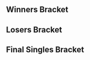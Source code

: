 {{DISPLAYTITLE: Frame Perfect Series 2: ''Melee'' Singles Bracket}}{{SetGame|melee}}
{{Tabs static
|link1=Frame Perfect Series/2/Melee
|name1=Overview
|link2=Frame Perfect Series/2/Melee/Singles Pools
|name2=Singles Pools
|link3=Frame Perfect Series/2/Melee/Singles Bracket
|name3=Singles Bracket
|link4=Frame Perfect Series/2/Melee/Doubles Bracket
|name4=Doubles Bracket
|This=3
}}

==Winners Bracket==
{{16DEWBracketA2
|tourneylink=Frame Perfect Series/2/Melee
|tourneyname=Frame Perfect Series 2
|column-width=220
<!-- Ro16 -->
|r1m1p1=Gravy |r1m1p1flag=us |r1m1p1score=2
|r1m1p2=Flipsy |r1m1p2flag=us |r1m1p2score=3
|r1m1win=2
|r1m1p1char1=cf |r1m1p2char1=ic |r1m1p1stock1=2 |r1m1p2stock1=0 |r1m1win1=1 |r1m1stage1=Battlefield
|r1m1p1char2=cf |r1m1p2char2=ic |r1m1p1stock2=0 |r1m1p2stock2=1 |r1m1win2=2 |r1m1stage2=Final Destination
|r1m1p1char3=cf |r1m1p2char3=ic |r1m1p1stock3=0 |r1m1p2stock3=1 |r1m1win3=2 |r1m1stage3=Dream Land
|r1m1p1char4=cf |r1m1p2char4=ic |r1m1p1stock4=2 |r1m1p2stock4=0 |r1m1win4=1 |r1m1stage4=Dream Land
|r1m1p1char5=cf |r1m1p2char5=ic |r1m1p1stock5=0 |r1m1p2stock5=2 |r1m1win5=2 |r1m1stage5=Pokémon Stadium
|r1m1date=
|r1m1finished=
|r1m1details={{BracketMatchDetails|comment=|preview=|lrthread=|vod=https://www.youtube.com/watch?v=-hR9PP3n0Wk|interview=|recap=}}

|r1m2p1=S2J |r1m2p1flag=us |r1m2p1score=1
|r1m2p2=The Moon |r1m2p2flag=us |r1m2p2score=3
|r1m2win=2
|r1m2p1char1=cf |r1m2p2char1=marth |r1m2p1stock1=0 |r1m2p2stock1=1 |r1m2win1=2 |r1m2stage1=Yoshi's Story
|r1m2p1char2=cf |r1m2p2char2=marth |r1m2p1stock2=0 |r1m2p2stock2=3 |r1m2win2=2 |r1m2stage2=Battlefield
|r1m2p1char3=cf |r1m2p2char3=marth |r1m2p1stock3=1 |r1m2p2stock3=0 |r1m2win3=1 |r1m2stage3=Pokémon Stadium
|r1m2p1char4=cf |r1m2p2char4=marth |r1m2p1stock4=0 |r1m2p2stock4=1 |r1m2win4=2 |r1m2stage4=Fountain of Dreams
|r1m2date=
|r1m2finished=
|r1m2details={{BracketMatchDetails|comment=|preview=|lrthread=|vod=https://www.youtube.com/watch?v=Q1g4jLh2Q_w|interview=|recap=}}

|r1m3p1=Mango |r1m3p1flag=us |r1m3p1score=0
|r1m3p2=Drunksloth |r1m3p2flag=us |r1m3p2score=3
|r1m3win=2
|r1m3p1char1=cf |r1m3p2char1=ic |r1m3p1stock1=0 |r1m3p2stock1=2 |r1m3win1=2 |r1m3stage1=Battlefield
|r1m3p1char2=cf |r1m3p2char2=ic |r1m3p1stock2=0 |r1m3p2stock2=2 |r1m3win2=2 |r1m3stage2=Yoshi's Story
|r1m3p1char3=cf |r1m3p2char3=ic |r1m3p1stock3=0 |r1m3p2stock3=1 |r1m3win3=2 |r1m3stage3=Yoshi's Story
|r1m3date=
|r1m3finished=
|r1m3details={{BracketMatchDetails|comment=|preview=|lrthread=|vod=https://www.youtube.com/watch?v=qIAJLj9WpKw|interview=|recap=}}

|r1m4p1=Shroomed |r1m4p1flag=us |r1m4p1score=3
|r1m4p2=Kels |r1m4p2flag=us |r1m4p2score=2
|r1m4win=1
|r1m4p1char1=sheik |r1m4p2char1=fox |r1m4p1stock1=2 |r1m4p2stock1=0 |r1m4win1=1 |r1m4stage1=Battlefield
|r1m4p1char2=marth |r1m4p2char2=sheik |r1m4p1stock2=0 |r1m4p2stock2=1 |r1m4win2=2 |r1m4stage2=Final Destination
|r1m4p1char3=sheik |r1m4p2char3=fox |r1m4p1stock3=0 |r1m4p2stock3=1 |r1m4win3=2 |r1m4stage3=Dream Land
|r1m4p1char4=sheik |r1m4p2char4=falco |r1m4p1stock4=2 |r1m4p2stock4=0 |r1m4win4=1 |r1m4stage4=Yoshi's Story
|r1m4p1char5=sheik |r1m4p2char5=fox |r1m4p1stock5=1 |r1m4p2stock5=0 |r1m4win5=1 |r1m4stage5=Pokémon Stadium
|r1m4date=
|r1m4finished=
|r1m4details={{BracketMatchDetails|comment=|preview=|lrthread=|vod=https://www.youtube.com/watch?v=zYFMW4w6ugc|interview=|recap=}}

|r1m5p1=Hungrybox |r1m5p1flag=us |r1m5p1score=3
|r1m5p2=A Rookie |r1m5p2flag=us |r1m5p2score=0
|r1m5win=1
|r1m5p1char1=puff |r1m5p2char1=mario |r1m5p1stock1=3 |r1m5p2stock1=0 |r1m5win1=1 |r1m5stage1=Final Destination
|r1m5p1char2=puff |r1m5p2char2=mario |r1m5p1stock2=2 |r1m5p2stock2=0 |r1m5win2=1 |r1m5stage2=Yoshi's Story
|r1m5p1char3=puff |r1m5p2char3=mario |r1m5p1stock3=2 |r1m5p2stock3=0 |r1m5win3=1 |r1m5stage3=Yoshi's Story
|r1m5date=
|r1m5finished=
|r1m5details={{BracketMatchDetails|comment=|preview=|lrthread=|vod=https://www.youtube.com/watch?v=Xli9mx4sZIY|interview=|recap=}}

|r1m6p1=Lucky |r1m6p1flag=us |r1m6p1score=2
|r1m6p2=Colbol |r1m6p2flag=us |r1m6p2score=3
|r1m6win=2
|r1m6p1char1=fox |r1m6p2char1=marth |r1m6p1stock1=1 |r1m6p2stock1=0 |r1m6win1=1 |r1m6stage1=Yoshi's Story
|r1m6p1char2=fox |r1m6p2char2=marth |r1m6p1stock2=0 |r1m6p2stock2=1 |r1m6win2=2 |r1m6stage2=Battlefield
|r1m6p1char3=fox |r1m6p2char3=marth |r1m6p1stock3=3 |r1m6p2stock3=0 |r1m6win3=1 |r1m6stage3=Pokémon Stadium
|r1m6p1char4=fox |r1m6p2char4=marth |r1m6p1stock4=0 |r1m6p2stock4=2 |r1m6win4=2 |r1m6stage4=Yoshi's Story
|r1m6p1char5=fox |r1m6p2char5=marth |r1m6p1stock5=0 |r1m6p2stock5=1 |r1m6win5=2 |r1m6stage5=Dream Land
|r1m6date=
|r1m6finished=
|r1m6details={{BracketMatchDetails|comment=|preview=|lrthread=|vod=https://www.youtube.com/watch?v=cPauarahJ0E|interview=|recap=}}

|r1m7p1=Mew2King |r1m7p1flag=us |r1m7p1score=3
|r1m7p2=Envy |r1m7p2flag=us |r1m7p2score=0
|r1m7win=1
|r1m7p1char1=fox |r1m7p2char1=puff |r1m7p1stock1=3 |r1m7p2stock1=0 |r1m7win1=1 |r1m7stage1=Battlefield
|r1m7p1char2=fox |r1m7p2char2=puff |r1m7p1stock2=2 |r1m7p2stock2=0 |r1m7win2=1 |r1m7stage2=Dream Land
|r1m7p1char3=fox |r1m7p2char3=puff |r1m7p1stock3=2 |r1m7p2stock3=0 |r1m7win3=1 |r1m7stage3=Battlefield
|r1m7date=
|r1m7finished=
|r1m7details={{BracketMatchDetails|comment=|preview=|lrthread=|vod=https://www.youtube.com/watch?v=UjlFnsz6uYQ|interview=|recap=}}

|r1m8p1=Derdian |r1m8p1flag=us |r1m8p1score=2
|r1m8p2=Hungry Pigeon |r1m8p2flag=us |r1m8p2score=3
|r1m8win=2
|r1m8p1char1=cf |r1m8p2char1=peach |r1m8p1stock1=0 |r1m8p2stock1=2 |r1m8win1=2 |r1m8stage1=Dream Land
|r1m8p1char2=cf |r1m8p2char2=peach |r1m8p1stock2=1 |r1m8p2stock2=0 |r1m8win2=1 |r1m8stage2=Pokémon Stadium
|r1m8p1char3=cf |r1m8p2char3=peach |r1m8p1stock3=0 |r1m8p2stock3=1 |r1m8win3=2 |r1m8stage3=Fountain of Dreams
|r1m8p1char4=cf |r1m8p2char4=peach |r1m8p1stock4=1 |r1m8p2stock4=0 |r1m8win4=1 |r1m8stage4=Battlefield
|r1m8p1char5=cf |r1m8p2char5=peach |r1m8p1stock5=0 |r1m8p2stock5=1 |r1m8win5=2 |r1m8stage5=Battlefield
|r1m8date=
|r1m8finished=
|r1m8details={{BracketMatchDetails|comment=|preview=|lrthread=|vod=https://www.youtube.com/watch?v=tMmQ3Rh-VP0|interview=|recap=}}

<!-- QUARTERFINALS -->
|r2m1p1=Flipsy |r2m1p1flag=us |r2m1p1score=0
|r2m1p2=The Moon |r2m1p2flag=us |r2m1p2score=3
|r2m1win=2
|r2m1p1char1=ic |r2m1p2char1=marth |r2m1p1stock1=0 |r2m1p2stock1=1 |r2m1win1=2 |r2m1stage1=Fountain of Dreams
|r2m1p1char2=ic |r2m1p2char2=marth |r2m1p1stock2=0 |r2m1p2stock2=2 |r2m1win2=2 |r2m1stage2=Final Destination
|r2m1p1char3=ic |r2m1p2char3=marth |r2m1p1stock3=0 |r2m1p2stock3=3 |r2m1win3=2 |r2m1stage3=Dream Land
|r2m1date=
|r2m1finished=
|r2m1details={{BracketMatchDetails|comment=|preview=|lrthread=|vod=https://www.youtube.com/watch?v=kHFH_sGvX-Y|interview=|recap=}}

|r2m2p1=Drunksloth |r2m2p1flag=us |r2m2p1score=1
|r2m2p2=Shroomed |r2m2p2flag=us |r2m2p2score=3
|r2m2win=2
|r2m2p1char1=ic |r2m2p2char1=marth |r2m2p1stock1=0 |r2m2p2stock1=1 |r2m2win1=2 |r2m2stage1=Battlefield
|r2m2p1char2=ic |r2m2p2char2=marth |r2m2p1stock2=3 |r2m2p2stock2=0 |r2m2win2=1 |r2m2stage2=Final Destination
|r2m2p1char3=ic |r2m2p2char3=marth |r2m2p1stock3=0 |r2m2p2stock3=2 |r2m2win3=2 |r2m2stage3=Yoshi's Story
|r2m2p1char4=ic |r2m2p2char4=marth |r2m2p1stock4=0 |r2m2p2stock4=2 |r2m2win4=2 |r2m2stage4=Dream Land
|r2m2date=
|r2m2finished=
|r2m2details={{BracketMatchDetails|comment=|preview=|lrthread=|vod=https://www.youtube.com/watch?v=iGwhnD2muso|interview=|recap=}}

|r2m3p1=Hungrybox |r2m3p1flag=us |r2m3p1score=3
|r2m3p2=Colbol |r2m3p2flag=us |r2m3p2score=0
|r2m3win=1
|r2m3p1char1=puff |r2m3p2char1=fox |r2m3p1stock1=1 |r2m3p2stock1=0 |r2m3win1=1 |r2m3stage1=Battlefield
|r2m3p1char2=puff |r2m3p2char2=fox |r2m3p1stock2=2 |r2m3p2stock2=0 |r2m3win2=1 |r2m3stage2=Pokémon Stadium
|r2m3p1char3=puff |r2m3p2char3=fox |r2m3p1stock3=2 |r2m3p2stock3=0 |r2m3win3=1 |r2m3stage3=Yoshi's Story
|r2m3date=
|r2m3finished=
|r2m3details={{BracketMatchDetails|comment=|preview=|lrthread=|vod=https://youtu.be/VSKukehDKfw|interview=|recap=}}

|r2m4p1=Mew2King |r2m4p1flag=us |r2m4p1score=3
|r2m4p2=Hungry Pigeon |r2m4p2flag=us |r2m4p2score=0
|r2m4win=1
|r2m4p1char1=marth |r2m4p2char1=peach |r2m4p1stock1=2 |r2m4p2stock1=0 |r2m4win1=1 |r2m4stage1=Final Destination
|r2m4p1char2=marth |r2m4p2char2=peach |r2m4p1stock2=3 |r2m4p2stock2=0 |r2m4win2=1 |r2m4stage2=Battlefield
|r2m4p1char3=marth |r2m4p2char3=peach |r2m4p1stock3=3 |r2m4p2stock3=0 |r2m4win3=1 |r2m4stage3=Dream Land
|r2m4date=
|r2m4finished=
|r2m4details={{BracketMatchDetails|comment=|preview=|lrthread=|vod=https://www.youtube.com/watch?v=PYcICVKzuyc|interview=|recap=}}

<!-- SEMIFINALS -->
|r3m1p1=The Moon |r3m1p1flag=us |r3m1p1score=3
|r3m1p2=Shroomed |r3m1p2flag=us |r3m1p2score=2
|r3m1win=1
|r3m1p1char1=marth |r3m1p2char1=sheik |r3m1p1stock1=1 |r3m1p2stock1=0 |r3m1win1=1 |r3m1stage1=Battlefield
|r3m1p1char2=marth |r3m1p2char2=sheik |r3m1p1stock2=1 |r3m1p2stock2=0 |r3m1win2=1 |r3m1stage2=Dream Land
|r3m1p1char3=marth |r3m1p2char3=sheik |r3m1p1stock3=0 |r3m1p2stock3=1 |r3m1win3=2 |r3m1stage3=Dream Land
|r3m1p1char4=marth |r3m1p2char4=sheik |r3m1p1stock4=0 |r3m1p2stock4=2 |r3m1win4=2 |r3m1stage4=Yoshi's Story
|r3m1p1char5=marth |r3m1p2char5=sheik |r3m1p1stock5=2 |r3m1p2stock5=0 |r3m1win5=1 |r3m1stage5=Pokémon Stadium
|r3m1date=March 19, 2017
|r3m1details={{BracketMatchDetails|preview=|lrthread=|interview=|recap=|comment=|live=|vod=https://www.youtube.com/watch?v=tCyvv0HaNIA|reddit=https://www.reddit.com/r/smashbros/comments/60dh50/msf_the_moon_vs_imt_shroomed_frame_perfect_series/}}

|r3m2p1=Hungrybox |r3m2p1flag=us |r3m2p1score=3
|r3m2p2=Mew2King |r3m2p2flag=us |r3m2p2score=1
|r3m2win=1
|r3m2p2char1=fox |r3m2p1char1=puff |r3m2p1stock1=2 |r3m2p2stock1=0 |r3m2win1=1 |r3m2stage1=Battlefield
|r3m2p2char2=fox |r3m2p1char2=puff |r3m2p1stock2=1|r3m2p2stock2=0 |r3m2win2=1 |r3m2stage2=Pokémon Stadium
|r3m2p2char3=fox |r3m2p1char3=puff |r3m2p1stock3=0|r3m2p2stock3=1 |r3m2win3=2 |r3m2stage3=Final Destination
|r3m2p2char4=fox |r3m2p1char4=puff |r3m2p1stock4=4|r3m2p2stock4=0 |r3m2win4=1 |r3m2stage4=Dream Land
|r3m2date=March 19, 2017
|r3m2details={{BracketMatchDetails|preview=|lrthread=|interview=|recap=|comment=|live=|vod=https://www.youtube.com/watch?v=DrCpJ7PuulU|reddit=https://www.reddit.com/r/smashbros/comments/60dktx/fox_mvg_mew2king_vs_tl_hungrybox_frame_perfect/}}
}}

==Losers Bracket==
{{32DELBracketSmwA
|tourneylink=Frame Perfect Series/2/Melee
|tourneyname=Frame Perfect Series 2
|l1placement=25-32
|l2placement=17-24
|l3placement=13-16
|l4placement=9-12
|l5placement=7-8
|l6placement=5-6

|l1m1p1=MrLz |l1m1p1flag=us |l1m1p1score=DQ |l1m1win=2
|l1m1p2=Keenan |l1m1p2flag=us |l1m1p2score={{win}} 

|l1m2p1=Shamunt |l1m2p1flag=us |l1m2p1score=3 |l1m2win=1
|l1m2p2=Sinbad |l1m2p2flag=us |l1m2p2score=1
|l1m2p1char1=sheik |l1m2p2char1=sheik |l1m2p1stock1=1 |l1m2p2stock1=0 |l1m2win1=1 |l1m2stage1=Battlefield
|l1m2p1char2=sheik |l1m2p2char2=sheik |l1m2p1stock2=0 |l1m2p2stock2=1 |l1m2win2=2 |l1m2stage2=Yoshi's Story
|l1m2p1char3=sheik |l1m2p2char3=sheik |l1m2p1stock3=1 |l1m2p2stock3=0 |l1m2win3=1 |l1m2stage3=Dream Land
|l1m2p1char4=sheik |l1m2p2char4=sheik |l1m2p1stock4=2 |l1m2p2stock4=0 |l1m2win4=1 |l1m2stage4=Final Destination
|l1m2date=
|l1m2finished=
|l1m2details={{BracketMatchDetails|comment=|preview=|lrthread=|vod=|interview=|recap=}}

|l1m3p1=nagaimo |l1m3p1flag=jp |l1m3p1score=2 |l1m3win=2
|l1m3p2=Mr Good Luck |l1m3p2flag=us |l1m3p2score=3
|l1m3p1char1=cf |l1m3p2char1=yoshi |l1m3p1stock1=0 |l1m3p2stock1=1 |l1m3win1=2 |l1m3stage1=Battlefield
|l1m3p1char2=cf |l1m3p2char2=yoshi |l1m3p1stock2=3 |l1m3p2stock2=0 |l1m3win2=1 |l1m3stage2=Final Destination
|l1m3p1char3=cf |l1m3p2char3=yoshi |l1m3p1stock3=0 |l1m3p2stock3=1 |l1m3win3=2 |l1m3stage3=Yoshi's Story
|l1m3p1char4=cf |l1m3p2char4=yoshi |l1m3p1stock4=1 |l1m3p2stock4=0 |l1m3win4=1 |l1m3stage4=Pokémon Stadium
|l1m3p1char5=cf |l1m3p2char5=yoshi |l1m3p1stock5=0 |l1m3p2stock5=1 |l1m3win5=2 |l1m3stage5=Fountain of Dreams
|l1m3date=
|l1m3finished=
|l1m3details={{BracketMatchDetails|comment=|preview=|lrthread=|vod=https://www.youtube.com/watch?v=awjfF4QwPCo|interview=|recap=}}


|l1m4p1=C15 |l1m4p1flag=us |l1m4p1score=2 |l1m4win=2
|l1m4p2=Voo |l1m4p2flag=us |l1m4p2score=3
|l1m4p1char1=fox |l1m4p2char1=falco |l1m4p1stock1=1 |l1m4p2stock1=0 |l1m4win1=1 |l1m4stage1=Battlefield
|l1m4p1char2=fox |l1m4p2char2=falco |l1m4p1stock2=0 |l1m4p2stock2=1 |l1m4win2=2 |l1m4stage2=Fountain of Dreams
|l1m4p1char3=fox |l1m4p2char3=falco |l1m4p1stock3=1 |l1m4p2stock3=0 |l1m4win3=1 |l1m4stage3=Pokémon Stadium
|l1m4p1char4=fox |l1m4p2char4=falco |l1m4p1stock4=0 |l1m4p2stock4=1 |l1m4win4=2 |l1m4stage4=Dream Land
|l1m4p1char5=fox |l1m4p2char5=falco |l1m4p1stock5=0 |l1m4p2stock5=1 |l1m4win5=2 |l1m4stage5=Yoshi's Story
|l1m4date=
|l1m4finished=
|l1m4details={{BracketMatchDetails|comment=|preview=|lrthread=|vod=https://www.youtube.com/watch?v=tsgYzNJSpTo|interview=|recap=}}

|l1m5p1=Porkchops |l1m5p1flag=us |l1m5p1score={{win}}  |l1m5win=1
|l1m5p2=SR-Cue |l1m5p2flag=us |l1m5p2score=DQ

|l1m6p1=prof |l1m6p1flag=us |l1m6p1score=3 |l1m6win=1
|l1m6p2=JRad |l1m6p2flag=us |l1m6p2score=0
|l1m6p1char1=sheik |l1m6p2char1=marth |l1m6p1stock1=1 |l1m6p2stock1=0 |l1m6win1=1 |l1m6stage1=Battlefield
|l1m6p1char2=sheik |l1m6p2char2=marth |l1m6p1stock2=2 |l1m6p2stock2=0 |l1m6win2=1 |l1m6stage2=Final Destination
|l1m6p1char3=sheik |l1m6p2char3=marth |l1m6p1stock3=3 |l1m6p2stock3=0 |l1m6win3=1 |l1m6stage3=Final Destination
|l1m6date=
|l1m6finished=
|l1m6details={{BracketMatchDetails|comment=|preview=|lrthread=|vod=https://www.youtube.com/watch?v=tDXvZ038lHc|interview=|recap=}}

|l1m7p1=King Momo |l1m7p1flag=us |l1m7p1score=3 |l1m7win=1
|l1m7p2=Aly |l1m7p2flag=us |l1m7p2score=2
|l1m7p1char1=falco |l1m7p2char1=marth |l1m7p1stock1=2 |l1m7p2stock1=0 |l1m7win1=1 |l1m7stage1=Battlefield
|l1m7p1char2=falco |l1m7p2char2=marth |l1m7p1stock2=0 |l1m7p2stock2=2 |l1m7win2=2 |l1m7stage2=Final Destination
|l1m7p1char3=falco |l1m7p2char3=marth |l1m7p1stock3=2 |l1m7p2stock3=0 |l1m7win3=1 |l1m7stage3=Fountain of Dreams
|l1m7p1char4=falco |l1m7p2char4=marth |l1m7p1stock4=0 |l1m7p2stock4=2 |l1m7win4=2 |l1m7stage4=Yoshi's Story
|l1m7p1char5=falco |l1m7p2char5=marth |l1m7p1stock5=1 |l1m7p2stock5=0 |l1m7win5=1 |l1m7stage5=Dream Land
|l1m7date=
|l1m7finished=
|l1m7details={{BracketMatchDetails|comment=|preview=|lrthread=|vod=https://www.youtube.com/watch?v=eHP1CZPR7a0|interview=|recap=}}

|l1m8p1=Ober |l1m8p1flag=us |l1m8p1score=0 |l1m8win=2
|l1m8p2=Gahtzu |l1m8p2flag=us |l1m8p2score=3
|l1m8p1char1=falco |l1m8p2char1=cf |l1m8p1stock1=0 |l1m8p2stock1=2 |l1m8win1=2 |l1m8stage1=Battlefield
|l1m8p1char2=falco |l1m8p2char2=cf |l1m8p1stock2=0 |l1m8p2stock2=2 |l1m8win2=2 |l1m8stage2=Final Destination
|l1m8p1char3=falco |l1m8p2char3=cf |l1m8p1stock3=0 |l1m8p2stock3=1 |l1m8win3=2 |l1m8stage3=Fountain of Dreams
|l1m8date=
|l1m8finished=
|l1m8details={{BracketMatchDetails|comment=|preview=|lrthread=|vod=https://www.youtube.com/watch?v=SeG_OruEuPo|interview=|recap=}}

|l2m1p1=A Rookie  |l2m1p1flag=us |l2m1p1score=3 |l2m1win=1
|l2m1p2=Keenan |l2m1p2flag=us |l2m1p2score=0
|l2m1p1char1=mario |l2m1p2char1=marth |l2m1p1stock1=2 |l2m1p2stock1=0 |l2m1win1=1 |l2m1stage1=Final Destination
|l2m1p1char2=mario |l2m1p2char2=marth |l2m1p1stock2=3 |l2m1p2stock2=0 |l2m1win2=1 |l2m1stage2=Final Destination
|l2m1p1char3=mario |l2m1p2char3=marth |l2m1p1stock3=3 |l2m1p2stock3=0 |l2m1win3=1 |l2m1stage3=Battlefield
|l2m1date=
|l2m1finished=
|l2m1details={{BracketMatchDetails|comment=|preview=|lrthread=|vod=https://www.youtube.com/watch?v=d4CbACZU6y0|interview=|recap=}}

|l2m2p1=Lucky |l2m2p1flag=us |l2m2p1score=3 |l2m2win=1
|l2m2p2=Shamunt |l2m2p2flag=us |l2m2p2score=0
|l2m2p1char1=fox |l2m2p2char1=sheik |l2m2p1stock1=1 |l2m2p2stock1=0 |l2m2win1=1 |l2m2stage1=Dream Land
|l2m2p1char2=fox |l2m2p2char2=sheik |l2m2p1stock2=1 |l2m2p2stock2=0 |l2m2win2=1 |l2m2stage2=Dream Land
|l2m2p1char3=fox |l2m2p2char3=sheik |l2m2p1stock3=3 |l2m2p2stock3=0 |l2m2win3=1 |l2m2stage3=Battlefield
|l2m2date=
|l2m2finished=
|l2m2details={{BracketMatchDetails|comment=|preview=|lrthread=|vod=https://www.youtube.com/watch?v=y5GmpFIjTl8|interview=|recap=}}

|l2m3p1=Envy |l2m3p1flag=us |l2m3p1score=2 |l2m3win=2
|l2m3p2=Mr Good Luck |l2m3p2flag=us |l2m3p2score=3
|l2m3p1char1=puff |l2m3p2char1=yoshi |l2m3p1stock1= |l2m3p2stock1= |l2m3win1= |l2m3stage1=Battlefield
|l2m3p1char2= |l2m3p2char2= |l2m3p1stock2= |l2m3p2stock2= |l2m3win2= |l2m3stage2=
|l2m3p1char3=puff |l2m3p2char3=yoshi |l2m3p1stock3=1 |l2m3p2stock3=0 |l2m3win3=1 |l2m3stage3=Dream Land
|l2m3p1char4=puff |l2m3p2char4=yoshi |l2m3p1stock4=0 |l2m3p2stock4=1 |l2m3win4=2 |l2m3stage4=Fountain of Dreams
|l2m3p1char5=puff |l2m3p2char5=yoshi |l2m3p1stock5=0 |l2m3p2stock5=2 |l2m3win5=2 |l2m3stage5=Final Destination
|l2m3date=
|l2m3finished=
|l2m3details={{BracketMatchDetails|comment=|preview=|lrthread=|vod=https://youtu.be/3bw2KWvOeOA|interview=|recap=}}

|l2m4p1=Derdian |l2m4p1flag=us |l2m4p1score=3 |l2m4win=1
|l2m4p2=Voo |l2m4p2flag=us |l2m4p2score=1
|l2m4p1char1=cf |l2m4p2char1=falco |l2m4p1stock1=0 |l2m4p2stock1=2 |l2m4win1=2 |l2m4stage1=Yoshi's Story
|l2m4p1char2=ic |l2m4p2char2=falco |l2m4p1stock2=1 |l2m4p2stock2=0 |l2m4win2=1 |l2m4stage2=Final Destination
|l2m4p1char3=cf |l2m4p2char3=falco |l2m4p1stock3=1 |l2m4p2stock3=0 |l2m4win3=1 |l2m4stage3=Dream Land
|l2m4p1char4=ic |l2m4p2char4=falco |l2m4p1stock4=1 |l2m4p2stock4=0 |l2m4win4=1 |l2m4stage4=Fountain of Dreams
|l2m4date=
|l2m4finished=
|l2m4details={{BracketMatchDetails|comment=|preview=|lrthread=|vod=https://www.youtube.com/watch?v=_vD1dw--a_Q|interview=|recap=}}

|l2m5p1=Gravy |l2m5p1flag=us |l2m5p1score=2 |l2m5win=2
|l2m5p2=Porkchops |l2m5p2flag=us |l2m5p2score=3
|l2m5p1char1=fox |l2m5p2char1=falco |l2m5p1stock1=2 |l2m5p2stock1=0 |l2m5win1=1 |l2m5stage1=Fountain of Dreams
|l2m5p1char2=fox |l2m5p2char2=falco |l2m5p1stock2=1 |l2m5p2stock2=0 |l2m5win2=1 |l2m5stage2=Dream Land
|l2m5p1char3=fox |l2m5p2char3=falco |l2m5p1stock3=0 |l2m5p2stock3=2 |l2m5win3=2 |l2m5stage3=Yoshi's Story
|l2m5p1char4=fox |l2m5p2char4=falco |l2m5p1stock4=0 |l2m5p2stock4=3 |l2m5win4=2 |l2m5stage4=Final Destination
|l2m5p1char5=fox |l2m5p2char5=falco |l2m5p1stock5=0 |l2m5p2stock5=3 |l2m5win5=2 |l2m5stage5=Final Destination
|l2m5date=
|l2m5finished=
|l2m5details={{BracketMatchDetails|comment=|preview=|lrthread=|vod=https://www.youtube.com/watch?v=MEgswY0-gn8|interview=|recap=}}

|l2m6p1=S2J |l2m6p1flag=us |l2m6p1score=3 |l2m6win=1
|l2m6p2=prof |l2m6p2flag=us |l2m6p2score=0
|l2m6p1char1=cf |l2m6p2char1=mewtwo |l2m6p1stock1=2 |l2m6p2stock1=0 |l2m6win1=1 |l2m6stage1=Battlefield
|l2m6p1char2=cf |l2m6p2char2=mewtwo |l2m6p1stock2=2 |l2m6p2stock2=0 |l2m6win2=1 |l2m6stage2=Fountain of Dreams
|l2m6p1char3=cf |l2m6p2char3=sheik |l2m6p1stock3=3 |l2m6p2stock3=0 |l2m6win3=1 |l2m6stage3=Dream Land
|l2m6date=
|l2m6details={{BracketMatchDetails|reddit=|comment=|vod=https://youtu.be/A5CM4WcZo0Y}}

|l2m7p1=Mango |l2m7p1flag=us |l2m7p1score=3 |l2m7win=1
|l2m7p2=King Momo |l2m7p2flag=us |l2m7p2score=2
|l2m7p1char1=cf |l2m7p2char1=falco |l2m7p1stock1=0 |l2m7p2stock1=1 |l2m7win1=2 |l2m7stage1=Battlefield
|l2m7p1char2=cf |l2m7p2char2=falco |l2m7p1stock2=0 |l2m7p2stock2=2 |l2m7win2=2 |l2m7stage2=Dream Land
|l2m7p1char3=cf |l2m7p2char3=falco |l2m7p1stock3=2 |l2m7p2stock3=0 |l2m7win3=1 |l2m7stage3=Dream Land
|l2m7p1char4=cf |l2m7p2char4=falco |l2m7p1stock4=2 |l2m7p2stock4=0 |l2m7win4=1 |l2m7stage4=Fountain of Dreams
|l2m7p1char5=cf |l2m7p2char5=falco |l2m7p1stock5=2 |l2m7p2stock5=0 |l2m7win5=1 |l2m7stage5=Fountain of Dreams
|l2m7date=
|l2m7finished=
|l2m7details={{BracketMatchDetails|comment=|preview=|lrthread=|vod=https://www.youtube.com/watch?v=MHYvtQ4xKx4|interview=|recap=}}

|l2m8p1=Kels |l2m8p1flag=us |l2m8p1score=3 |l2m8win=1
|l2m8p2=Gahtzu |l2m8p2flag=us |l2m8p2score=2
|l2m8p1char1=fox |l2m8p2char1=cf |l2m8p1stock1=1 |l2m8p2stock1=0 |l2m8win1=1 |l2m8stage1=Battlefield
|l2m8p1char2=fox |l2m8p2char2=cf |l2m8p1stock2=0 |l2m8p2stock2=3 |l2m8win2=2 |l2m8stage2=Yoshi's Story
|l2m8p1char3=fox |l2m8p2char3=cf |l2m8p1stock3=1 |l2m8p2stock3=0 |l2m8win3=1 |l2m8stage3=Pokémon Stadium
|l2m8p1char4=fox |l2m8p2char4=cf |l2m8p1stock4=0 |l2m8p2stock4=2 |l2m8win4=2 |l2m8stage4=Battlefield
|l2m8p1char5=fox |l2m8p2char5=cf |l2m8p1stock5=1 |l2m8p2stock5=0 |l2m8win5=1 |l2m8stage5=Yoshi's Story
|l2m8date=
|l2m8details={{BracketMatchDetails|reddit=|comment=|vod=https://youtu.be/5_TJjERZakw}}

|l3m1p1=A Rookie |l3m1p1flag=us |l3m1p1score=2 |l3m1win=2
|l3m1p2=Lucky |l3m1p2flag=us |l3m1p2score=3
|l3m1p1char1=mario |l3m1p2char1=fox |l3m1p1stock1=0 |l3m1p2stock1=1 |l3m1win1=2 |l3m1stage1=Yoshi's Story
|l3m1p1char2=mario |l3m1p2char2=fox |l3m1p1stock2=2 |l3m1p2stock2=0 |l3m1win2=1 |l3m1stage2=Final Destination
|l3m1p1char3=mario |l3m1p2char3=fox |l3m1p1stock3=0 |l3m1p2stock3=2 |l3m1win3=2 |l3m1stage3=Pokémon Stadium
|l3m1p1char4=mario |l3m1p2char4=fox |l3m1p1stock4=2 |l3m1p2stock4=0 |l3m1win4=1 |l3m1stage4=Dream Land
|l3m1p1char5=mario |l3m1p2char5=fox |l3m1p1stock5=0 |l3m1p2stock5=2 |l3m1win5=2 |l3m1stage5=Dream Land
|l3m1date=
|l3m1details={{BracketMatchDetails|reddit=|comment=|vod=https://youtu.be/qZRrKMABCes}}

|l3m2p1=Mr Good Luck |l3m2p1flag=us |l3m2p1score=3 |l3m2win=1
|l3m2p2=Derdian |l3m2p2flag=us |l3m2p2score=2
|l3m2p1char1=yoshi |l3m2p2char1=cf |l3m2p1stock1=1 |l3m2p2stock1=0 |l3m2win1=1 |l3m2stage1=Yoshi's Story
|l3m2p1char2=yoshi |l3m2p2char2=cf |l3m2p1stock2=1 |l3m2p2stock2=0 |l3m2win2=1 |l3m2stage2=Final Destination
|l3m2p1char3=yoshi |l3m2p2char3=ic |l3m2p1stock3=0 |l3m2p2stock3=3 |l3m2win3=2 |l3m2stage3=Final Destination
|l3m2p1char4=samus |l3m2p2char4=ic |l3m2p1stock4=0 |l3m2p2stock4=2 |l3m2win4=2 |l3m2stage4=Final Destination
|l3m2p1char5=samus |l3m2p2char5=ic |l3m2p1stock5=1 |l3m2p2stock5=0 |l3m2win5=1 |l3m2stage5=Fountain of Dreams
|l3m2date=
|l3m2details={{BracketMatchDetails|reddit=|comment=|vod=https://youtu.be/pXfalgyFEtU}}

|l3m3p1=Porkchops |l3m3p1flag=us |l3m3p1score=0 |l3m3win=2
|l3m3p2=S2J |l3m3p2flag=us |l3m3p2score=3
|l3m3p1char1=falco |l3m3p2char1=cf |l3m3p1stock1=0 |l3m3p2stock1=2 |l3m3win1=2 |l3m3stage1=Yoshi's Story
|l3m3p1char2=falco |l3m3p2char2=cf |l3m3p1stock2=0 |l3m3p2stock2=3 |l3m3win2=2 |l3m3stage2=Final Destination
|l3m3p1char3=falco |l3m3p2char3=cf |l3m3p1stock3=0 |l3m3p2stock3=2 |l3m3win3=2 |l3m3stage3=Final Destination
|l3m3date=
|l3m3details={{BracketMatchDetails|reddit=|comment=|vod=https://youtu.be/HFOhU5Zs3-k}}

|l3m4p1=Mango |l3m4p1flag=us |l3m4p1score=1 |l3m4win=2
|l3m4p2=Kels |l3m4p2flag=us |l3m4p2score=3
|l3m4p1char1=cf |l3m4p2char1=fox |l3m4p1stock1=0 |l3m4p2stock1=2 |l3m4win1=2 |l3m4stage1=Battlefield
|l3m4p1char2=cf |l3m4p2char2=fox |l3m4p1stock2=1 |l3m4p2stock2=0 |l3m4win2=1 |l3m4stage2=Dream Land
|l3m4p1char3=cf |l3m4p2char3=fox |l3m4p1stock3=0 |l3m4p2stock3=2 |l3m4win3=2 |l3m4stage3=Yoshi's Story
|l3m4p1char4=cf |l3m4p2char4=fox |l3m4p1stock4=0 |l3m4p2stock4=3 |l3m4win4=2 |l3m4stage4=Pokémon Stadium
|l3m4date=
|l3m4finished=
|l3m4details={{BracketMatchDetails|comment=|preview=|lrthread=|vod=https://www.youtube.com/watch?v=HBjY_TwUZ8s|interview=|recap=}}

|l4m1p1=Flipsy |l4m1p1flag=us |l4m1p1score=2 |l4m1win=2
|l4m1p2=Lucky |l4m1p2flag=us |l4m1p2score=3
|l4m1p1char1=ic |l4m1p2char1=fox |l4m1p1stock1=0 |l4m1p2stock1=1 |l4m1win1=2 |l4m1stage1=Battlefield
|l4m1p1char2=ic |l4m1p2char2=fox |l4m1p1stock2=0 |l4m1p2stock2=2 |l4m1win2=2 |l4m1stage2=Final Destination
|l4m1p1char3=ic |l4m1p2char3=fox |l4m1p1stock3=1 |l4m1p2stock3=0 |l4m1win3=1 |l4m1stage3=Pokémon Stadium
|l4m1p1char4=ic |l4m1p2char4=fox |l4m1p1stock4=1 |l4m1p2stock4=0 |l4m1win4=1 |l4m1stage4=Yoshi's Story
|l4m1p1char5=ic |l4m1p2char5=fox |l4m1p1stock5=0 |l4m1p2stock5=2 |l4m1win5=2 |l4m1stage5=Pokémon Stadium
|l4m1date=
|l4m1details={{BracketMatchDetails|reddit=|comment=|vod=https://youtu.be/D2l0q0GZ25k}}

|l4m2p1=Drunksloth |l4m2p1flag=us |l4m2p1score=3 |l4m2win=1
|l4m2p2=Mr Good Luck |l4m2p2flag=us |l4m2p2score=0
|l4m2p1char1=ic |l4m2p2char1=yoshi |l4m2p1stock1=1 |l4m2p2stock1=0 |l4m2win1=1 |l4m2stage1=Battlefield
|l4m2p1char2=ic |l4m2p2char2=yoshi |l4m2p1stock2=2 |l4m2p2stock2=0 |l4m2win2=1 |l4m2stage2=Battlefield
|l4m2p1char3=ic |l4m2p2char3=yoshi |l4m2p1stock3=2 |l4m2p2stock3=0 |l4m2win3=1 |l4m2stage3=Battlefield
|l4m2date=
|l4m2details={{BracketMatchDetails|reddit=|comment=|vod=https://youtu.be/kcMXsEAaiSc}}

|l4m3p1=Colbol |l4m3p1flag=us |l4m3p1score=2 |l4m3win=2
|l4m3p2=S2J |l4m3p2flag=us |l4m3p2score=3
|l4m3p1char1=fox |l4m3p2char1=cf |l4m3p1stock1=1 |l4m3p2stock1=0 |l4m3win1=1 |l4m3stage1=Yoshi's Story
|l4m3p1char2=fox |l4m3p2char2=cf |l4m3p1stock2=0 |l4m3p2stock2=3 |l4m3win2=2 |l4m3stage2=Battlefield
|l4m3p1char3=fox |l4m3p2char3=cf |l4m3p1stock3=2 |l4m3p2stock3=0 |l4m3win3=1 |l4m3stage3=Final Destination
|l4m3p1char4=fox |l4m3p2char4=cf |l4m3p1stock4=0 |l4m3p2stock4=2 |l4m3win4=2 |l4m3stage4=Pokémon Stadium
|l4m3p1char5=fox |l4m3p2char5=cf |l4m3p1stock5=0 |l4m3p2stock5=1 |l4m3win5=2 |l4m3stage5=Fountain of Dreams
|l4m3date=
|l4m3finished=
|l4m3details={{BracketMatchDetails|comment=|preview=|lrthread=|vod=https://www.youtube.com/watch?v=nGccPscQBpM|interview=|recap=}}

|l4m4p1=Hungry Pigeon |l4m4p1flag=us |l4m4p1score=0 |l4m4win=2
|l4m4p2=Kels |l4m4p2flag=us |l4m4p2score=3
|l4m4p1char1=peach |l4m4p2char1=fox |l4m4p1stock1=0 |l4m4p2stock1=2 |l4m4win1=2 |l4m4stage1=Dream Land
|l4m4p1char2=peach |l4m4p2char2=sheik |l4m4p1stock2=0 |l4m4p2stock2=2 |l4m4win2=2 |l4m4stage2=Final Destination
|l4m4p1char3=peach |l4m4p2char3=cf |l4m4p1stock3=0 |l4m4p2stock3=2 |l4m4win3=2 |l4m4stage3=Dream Land
|l4m4date=
|l4m4finished=
|l4m4details={{BracketMatchDetails|comment=|preview=|lrthread=|vod=https://www.youtube.com/watch?v=VwSaRzHGEaI|interview=|recap=}}

|l5m1p1=Lucky |l5m1p1flag=us |l5m1p1score=2 |l5m1win=2
|l5m1p2=Drunksloth |l5m1p2flag=us |l5m1p2score=3
|l5m1p1char1=fox |l5m1p2char1=ic |l5m1p1stock1=1 |l5m1p2stock1=0 |l5m1win1=1 |l5m1stage1=Battlefield
|l5m1p1char2=fox |l5m1p2char2=ic |l5m1p1stock2=0 |l5m1p2stock2=1 |l5m1win2=2 |l5m1stage2=Final Destination
|l5m1p1char3=fox |l5m1p2char3=ic |l5m1p1stock3=0 |l5m1p2stock3=2 |l5m1win3=2 |l5m1stage3=Dream Land
|l5m1p1char4=fox |l5m1p2char4=ic |l5m1p1stock4=2 |l5m1p2stock4=0 |l5m1win4=1 |l5m1stage4=Dream Land
|l5m1p1char5=fox |l5m1p2char5=ic |l5m1p1stock5=0 |l5m1p2stock5=1 |l5m1win5=2 |l5m1stage5=Battlefield
|l5m1date=March 19, 2017
|l5m1details={{BracketMatchDetails|preview=|lrthread=|interview=|recap=|comment=|live=|vod=https://www.youtube.com/watch?v=PiuHvMHTo9o|reddit=https://www.reddit.com/r/smashbros/comments/60dblr/selfless_lucky_vs_drunksloth_frame_perfect_series/}}

|l5m2p1=S2J |l5m2p1flag=us |l5m2p1score=3 |l5m2win=1
|l5m2p2=Kels |l5m2p2flag=us |l5m2p2score=0
|l5m2p1char1=cf |l5m2p2char1=fox |l5m2p1stock1=2 |l5m2p2stock1=0 |l5m2win1=1 |l5m2stage1=Battlefield
|l5m2p1char2=cf |l5m2p2char2=fox |l5m2p1stock2=1 |l5m2p2stock2=0 |l5m2win2=1 |l5m2stage2=Yoshi's Story
|l5m2p1char3=cf |l5m2p2char3=fox |l5m2p1stock3=1 |l5m2p2stock3=0 |l5m2win3=1 |l5m2stage3=Yoshi's Story
|l5m2date=March 19, 2017
|l5m2details={{BracketMatchDetails|preview=|lrthread=|interview=|recap=|comment=|live=|vod=https://www.youtube.com/watch?v=gj5ngTGDswE|reddit=https://www.reddit.com/r/smashbros/comments/60dfca/ghq_kels_vs_tempo_s2j_frame_perfect_series_2/}}

|l6m1p1=Mew2King |l6m1p1flag=us |l6m1p1score=3 |l6m1win=1
|l6m1p2=Drunksloth |l6m1p2flag=us |l6m1p2score=0
|l6m1p1char1=peach |l6m1p2char1=ic |l6m1p1stock1=1 |l6m1p2stock1=0 |l6m1win1=1 |l6m1stage1=Dream Land
|l6m1p1char2=peach |l6m1p2char2=ic |l6m1p1stock2=2 |l6m1p2stock2=0 |l6m1win2=1 |l6m1stage2=Battlefield
|l6m1p1char3=peach |l6m1p2char3=ic |l6m1p1stock3=2 |l6m1p2stock3=0 |l6m1win3=1 |l6m1stage3=Final Destination
|l6m1date=March 19, 2017
|l6m1details={{BracketMatchDetails|reddit=|comment=|vod=https://www.youtube.com/watch?v=Nps3yjyI4Nk}}

|l6m2p1=Shroomed |l6m2p1flag=us |l6m2p1score=1 |l6m2win=2
|l6m2p2=S2J |l6m2p2flag=us |l6m2p2score=3
|l6m2p1char1=sheik |l6m2p2char1=cf |l6m2p1stock1=2 |l6m2p2stock1=0 |l6m2win1=1 |l6m2stage1=Battlefield
|l6m2p1char2=sheik |l6m2p2char2=cf |l6m2p1stock2=0 |l6m2p2stock2=2 |l6m2win2=2 |l6m2stage2=Pokémon Stadium
|l6m2p1char3=sheik |l6m2p2char3=cf |l6m2p1stock3=0 |l6m2p2stock3=2 |l6m2win3=2 |l6m2stage3=Yoshi's Story
|l6m2p1char4=sheik |l6m2p2char4=cf |l6m2p1stock4=0 |l6m2p2stock4=1 |l6m2win4=2 |l6m2stage4=Yoshi's Story
|l6m2date=March 19, 2017
|l6m2details={{BracketMatchDetails|reddit=|comment=|vod=https://www.youtube.com/watch?v=OU9jKRUZOO0}}
}}
<onlyinclude>
==Final Singles Bracket==
{{DEFinalSmwBracket
|column-width=180
|tourneylink=Frame Perfect Series/2/Melee
|tourneyname=Frame Perfect Series 2
|l1placement=4
|r2placement=3
|r3loserplacement=2
|r3winnerplacement=1
|export_score=true

<!-- FROM WINNERS -->
|r1m1p1=The Moon |r1m1p1flag=us |r1m1p1score=0
|r1m1p2=Hungrybox |r1m1p2flag=us |r1m1p2score=3
|r1m1win=2
|r1m1p1char1=marth |r1m1p2char1=puff |r1m1p1stock1=0 |r1m1p2stock1=2 |r1m1win1=2 |r1m1stage1=Battlefield
|r1m1p1char2=marth |r1m1p2char2=puff |r1m1p1stock2=0 |r1m1p2stock2=1 |r1m1win2=2 |r1m1stage2=Yoshi's Story
|r1m1p1char3=marth |r1m1p2char3=puff |r1m1p1stock3=0 |r1m1p2stock3=2 |r1m1win3=2 |r1m1stage3=Yoshi's Story
|r1m1date=March 19, 2017
|r1m1details={{BracketMatchDetails|reddit=|comment=|vod=https://www.youtube.com/watch?v=lkviapxCIB4}}

<!-- FROM LOSERS -->
|l1m1p1=Mew2King |l1m1p1flag=us |l1m1p1score=3
|l1m1p2=S2J |l1m1p2flag=us |l1m1p2score=0
|l1m1win=1
|l1m1p1char1=sheik |l1m1p2char1=cf |l1m1p1stock1=3 |l1m1p2stock1=0 |l1m1win1=1 |l1m1stage1=Dream Land
|l1m1p1char2=sheik |l1m1p2char2=cf |l1m1p1stock2=2 |l1m1p2stock2=0 |l1m1win2=1 |l1m1stage2=Pokémon Stadium
|l1m1p1char3=sheik |l1m1p2char3=cf |l1m1p1stock3=2 |l1m1p2stock3=0 |l1m1win3=1 |l1m1stage3=Pokémon Stadium
|l1m1date=March 19, 2017
|l1m1details={{BracketMatchDetails|reddit=|comment=|vod=https://www.youtube.com/watch?v=pinoZuh-H_4}}

<!-- LOSERS FINALS -->
|r2m1p1=The Moon |r2m1p1flag=us |r2m1p1score=1
|r2m1p2=Mew2King |r2m1p2flag=us |r2m1p2score=3
|r2m1win=2
|r2m1p1char1=marth |r2m1p2char1=sheik |r2m1p1stock1=0 |r2m1p2stock1=2 |r2m1win1=2 |r2m1stage1=Battlefield
|r2m1p1char2=marth |r2m1p2char2=sheik |r2m1p1stock2=0 |r2m1p2stock2=1 |r2m1win2=2 |r2m1stage2=Yoshi's Story
|r2m1p1char3=marth |r2m1p2char3=sheik |r2m1p1stock3=1 |r2m1p2stock3=0 |r2m1win3=1 |r2m1stage3=Final Destination
|r2m1p1char4=marth |r2m1p2char4=sheik |r2m1p1stock4=0 |r2m1p2stock4=3 |r2m1win4=2 |r2m1stage4=Dream Land
|r2m1date=March 19, 2017
|r2m1details={{BracketMatchDetails|reddit=|comment=|vod=https://www.youtube.com/watch?v=6mybYfhga34}}

<!-- GRAND FINALS -->
|r3m1p1=Hungrybox |r3m1p1flag=us |r3m1p1score=3
|r3m1p2=Mew2King |r3m1p2flag=us |r3m1p2score=0
|r3m1win=1
|r3m1p1char1=puff |r3m1p2char1=fox |r3m1p1stock1=2 |r3m1p2stock1=0 |r3m1win1=1 |r3m1stage1=Battlefield
|r3m1p1char2=puff |r3m1p2char2=fox |r3m1p1stock2=1 |r3m1p2stock2=0 |r3m1win2=1 |r3m1stage2=Pokémon Stadium
|r3m1p1char3=puff |r3m1p2char3=marth |r3m1p1stock3=2 |r3m1p2stock3=0 |r3m1win3=1 |r3m1stage3=Final Destination
|r3m1date=March 19, 2017
|r3m1details={{BracketMatchDetails|reddit=|comment=|vod=https://www.youtube.com/watch?v=Z0Mnq66rm7c}}
}}
</onlyinclude>
